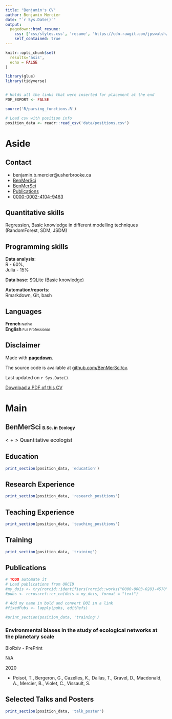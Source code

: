 ```yaml
---
title: "Benjamin's CV"
author: Benjamin Mercier
date: "`r Sys.Date()`"
output:
  pagedown::html_resume:
    css: ['css/styles.css', 'resume', 'https://cdn.rawgit.com/jpswalsh/academicons/master/css/academicons.min.css']
    self_contained: true
---
```


```r
knitr::opts_chunk$set(
  results='asis',
  echo = FALSE
)

library(glue)
library(tidyverse)


# Holds all the links that were inserted for placement at the end
PDF_EXPORT <- FALSE

source('R/parsing_functions.R')

# Load csv with position info
position_data <- readr::read_csv('data/positions.csv')
```


Aside
================================================================================

Contact {#contact}
--------------------------------------------------------------------------------

- <i class="fa fa-envelope"></i> benjamin.b.mercier@usherbrooke.ca
- <i class="fa fa-twitter"></i> [BenMerSci](https://twitter.com/BenMerSci)
- <i class="fa fa-github"></i> [BenMerSci](https://github.com/BenMerSci)
- <i class="ai ai-google-scholar"></i> [Publications](https://scholar.google.com/citations?user=GyChlIoAAAAJ&hl=en)
- <i class="ai ai-orcid"></i> [0000-0002-4104-9463](https://orcid.org/0000-0002-4104-9463)


Quantitative skills
------------------------------------

Regression, Basic knowledge in different modelling techniques (RandomForest, SDM, JSDM)


Programming skills
------------------------------------

<span style="font-weight:600;">Data analysis</span>: <br>R - 60%, <br>Julia - 15%<br>

<span style="font-weight:600;">Data base</span>: SQLite (Basic knowledge)<br>

<span style="font-weight:600;">Automation/reports</span>: <br>Rmarkdown, Git, bash<br> 


Languages
------------------------------------

**French**<span style="font-size:11px;"> Native</span><br>
**English**<span style="font-size:11px;"> Full Professional</span><br>


Disclaimer {#disclaimer}
--------------------------------------------------------------------------------

Made with [**pagedown**](https://github.com/rstudio/pagedown).

The source code is available at [github.com/BenMerSci/cv](https://github.com/BenMerSci/cv).

Last updated on `r Sys.Date()`.

[<i class='fas fa-download'></i> Download a PDF of this CV](https://willvieira.github.io/cv/BenMerSci.pdf)


Main
================================================================================

 <span style="font-weight:600">BenMerSci</span> <span style="font-size: 13px;">B.Sc. in Ecology</span>{#title}
--------------------------------------------------------------------------------


<span style="font-size: 1rem;">< <i class="fa fa-chart-bar"></i> + <i class="fa fa-robot"></i> >  Quantitative ecologist </span>


Education {data-icon=graduation-cap data-concise=true}
--------------------------------------------------------------------------------

```r
print_section(position_data, 'education')
```



Research Experience {data-icon=laptop}
--------------------------------------------------------------------------------

```r
print_section(position_data, 'research_positions')
```


Teaching Experience {data-icon=chalkboard-teacher}
--------------------------------------------------------------------------------

```r
print_section(position_data, 'teaching_positions')
```

Training {data-icon=certificate}
--------------------------------------------------------------------------------

```r
print_section(position_data, 'training')
```


Publications {data-icon=book}
--------------------------------------------------------------------------------


```r
# TODO automate it
# Load publications from ORCID
#my_dois <- try(rorcid::identifiers(rorcid::works("0000-0003-0283-4570")))
#pubs <- rcrossref::cr_cn(dois = my_dois, format = "text")

# Add my name in bold and convert DOI in a link
#fixedPubs <- lapply(pubs, editRefs)

#print_section(position_data, 'training')
```

### Environmental biases in the study of ecological networks at the planetary scale

BioRxiv - PrePrint <a href="https://doi.org/10.1101/2020.01.27.921429"><i class="ai ai-doi"></i></a>

N/A

2020

- Poisot, T., Bergeron, G., Cazelles, K., Dallas, T., Gravel, D., Macdonald, A., Mercier, B., Violet, C., Vissault, S.


Selected Talks and Posters {data-icon=chalkboard-teacher}
--------------------------------------------------------------------------------

```r
print_section(position_data, 'talk_poster')
```
